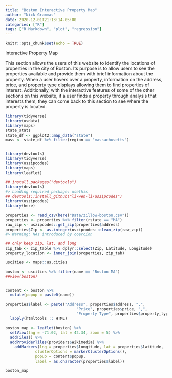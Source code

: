 ```yaml
---
title: "Boston Interactive Property Map"
author: "Nick Grammas"
date: 2020-12-01T21:13:14-05:00
categories: ["R"]
tags: ["R Markdown", "plot", "regression"]
---
```

```r
knitr::opts_chunk$set(echo = TRUE)
```

Interactive Property Map

This section allows the users of this website to identify the locations of properties in the city of Boston. Its purpose is to allow users to see the properties available and provide them with brief information about the property. When a user hovers over a property, information on the address, price, and property type displays allowing them to find properties of interest. Additionally, with the interactive features of some of the other sections on this website, if a user finds a property through analysis that interests them, they can come back to this section to see where the property is located. 

```r
library(tidyverse)
library(usdata)
library(maps)
state_stats
state_df <- ggplot2::map_data("state")
mass <- state_df %>% filter(region == "massachusetts")


library(devtools)
library(tidyverse)
library(uszipcodes)
library(maps)
library(leaflet)

## install.packages("devtools")
library(devtools)
#> Loading required package: usethis
## devtools::install_github("li-wen-li/uszipcodes")
library(uszipcodes)
library(here)

properties <- read_csv(here("Data/zillow-boston.csv"))
properties <- properties %>% filter(rstate == "MA")
raw_zip <- uszipcodes::get_zip(properties$address)
properties$Zip <- as.integer(uszipcodes::clean_zip(raw_zip))
#> Warning: NAs introduced by coercion

## only keep zip, lat, and long
zip_tab <- zip_table %>% dplyr::select(Zip, Latitude, Longitude)
property_location <- inner_join(properties, zip_tab)

uscities <- maps::us.cities

boston <- uscities %>% filter(name == "Boston MA")
##view(boston)


content <- boston %>%
  mutate(popup = paste0(name))

properties$label <- paste("Address", properties$address, ",",
                               "Price", properties$price, ",",
                               "Property Type", properties$property_type, ",") %>%
  lapply(htmltools :: HTML)

boston_map <- leaflet(boston) %>%
  setView(lng = -71.02, lat = 42.34, zoom = 5) %>% 
  addTiles() %>% 
  addProviderTiles(providers$Wikimedia) %>% 
    addMarkers(lng = properties$longitude, lat = properties$latitude,
             clusterOptions = markerClusterOptions(),
             popup = content$popup,
             label = as.character(properties$label))

boston_map

```

